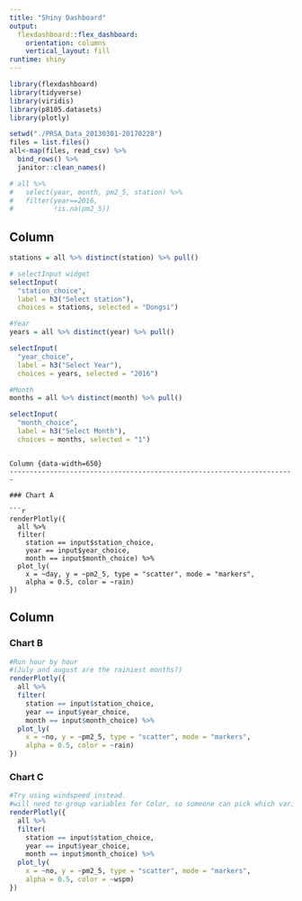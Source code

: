```yaml
---
title: "Shiny Dashboard"
output: 
  flexdashboard::flex_dashboard:
    orientation: columns
    vertical_layout: fill
runtime: shiny
---
```


```r
library(flexdashboard)
library(tidyverse)
library(viridis)
library(p8105.datasets)
library(plotly)
```


```r
setwd("./PRSA_Data_20130301-20170228")
files = list.files()
all<-map(files, read_csv) %>% 
  bind_rows() %>% 
  janitor::clean_names() 
```



```r
# all %>% 
#   select(year, month, pm2_5, station) %>% 
#   filter(year==2016,
#          !is.na(pm2_5))
```




Column {.sidebar}
-----------------------------------------------------------------------

```r
stations = all %>% distinct(station) %>% pull()

# selectInput widget
selectInput(
  "station_choice", 
  label = h3("Select station"),
  choices = stations, selected = "Dongsi")

#Year
years = all %>% distinct(year) %>% pull()

selectInput(
  "year_choice", 
  label = h3("Select Year"),
  choices = years, selected = "2016")

#Month
months = all %>% distinct(month) %>% pull()

selectInput(
  "month_choice", 
  label = h3("Select Month"),
  choices = months, selected = "1")
```

```

Column {data-width=650}
-----------------------------------------------------------------------

### Chart A

```r

renderPlotly({
  all %>%
  filter(
    station == input$station_choice,
    year == input$year_choice,
    month == input$month_choice) %>%
  plot_ly(
    x = ~day, y = ~pm2_5, type = "scatter", mode = "markers",
    alpha = 0.5, color = ~rain)
})
```

Column {data-width=350}
-----------------------------------------------------------------------

### Chart B

```r
#Run hour by hour
#(July and august are the rainiest months?)
renderPlotly({
  all %>%
  filter(
    station == input$station_choice,
    year == input$year_choice,
    month == input$month_choice) %>%
  plot_ly(
    x = ~no, y = ~pm2_5, type = "scatter", mode = "markers",
    alpha = 0.5, color = ~rain)
})

```

### Chart C

```r
#Try using windspeed instead.
#will need to group variables for Color, so someone can pick which variable they want to look at (as the color) for each year, month and station
renderPlotly({
  all %>%
  filter(
    station == input$station_choice,
    year == input$year_choice,
    month == input$month_choice) %>%
  plot_ly(
    x = ~no, y = ~pm2_5, type = "scatter", mode = "markers",
    alpha = 0.5, color = ~wspm)
})

```

